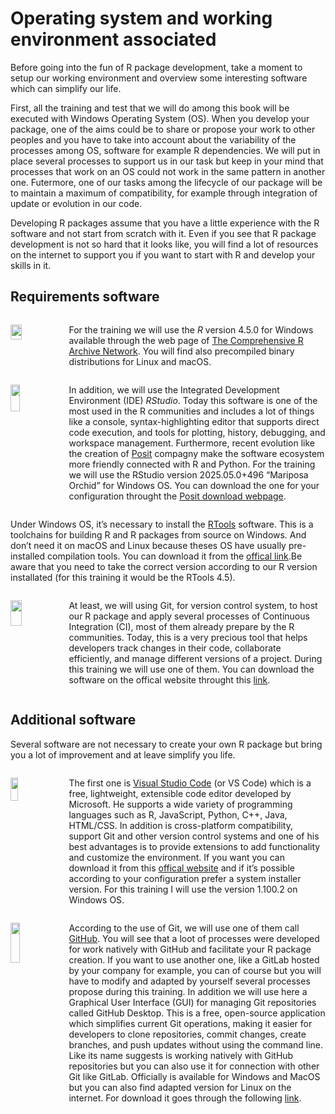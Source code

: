 # Operating system and working environment associated

Before going into the fun of R package development, take a moment to setup our working environment and overview some interesting software which can simplify our life.

First, all the training and test that we will do among this book will be executed with Windows Operating System (OS). When you develop your package, one of the aims could be to share or propose your work to other peoples and you have to take into account about the variability of the processes among OS, software for example R dependencies. We will put in place several processes to support us in our task but keep in your mind that processes that work on an OS could not work in the same pattern in another one. Futermore, one of our tasks among the lifecycle of our package will be to maintain a maximum of compatibility, for example through integration of update or evolution in our code.

Developing R packages assume that you have a little experience with the R software and not start from scratch with it. Even if you see that R package development is not so hard that it looks like, you will find a lot of resources on the internet to support you if you want to start with R and develop your skills in it.

## Requirements software

::: columns
::: {.column width="15%"}
![](../images/r_logo.png){width="50%" fig-align=center}
:::
::: {.column width="85%"}
For the training we will use the *R* version 4.5.0 for Windows available through the web page of [The Comprehensive R Archive Network](https://cran.r-project.org/){.external target="_blank"}. You will find also precompiled binary distributions for Linux and macOS.
:::
:::

::: columns
::: {.column width="15%"}
![](../images/rstudio_logo.png){width="45%" fig-align=center}
:::
::: {.column width="85%"}
In addition, we will use the Integrated Development Environment (IDE) *RStudio*. Today this software is one of the most used in the R communities and includes a lot of things like a console, syntax-highlighting editor that supports direct code execution, and tools for plotting, history, debugging, and workspace management. Furthermore, recent evolution like the creation of [Posit](https://posit.co/){.external target="_blank"} compagny make the software ecosystem more friendly connected with R and Python. For the training we will use the RStudio version 2025.05.0+496 "Mariposa Orchid" for Windows OS. You can download the one for your configuration throught the [Posit download webpage](https://posit.co/downloads/){.external target="_blank"}.
:::
:::

Under Windows OS, it's necessary to install the [RTools](https://cran.rstudio.com/bin/windows/Rtools/rtools44/rtools.html){.external target="_blank"} software. This is a toolchains for building R and R packages from source on Windows. And don't need it on macOS and Linux because theses OS have usually pre-installed compilation tools. You can download it from the [offical link](https://cran.r-project.org/bin/windows/Rtools/){.external target="_blank"}.Be aware that you need to take the correct version according to our R version installated (for this training it would be the RTools 4.5).

::: columns
::: {.column width="15%"}
![](../images/git_logo.png){width="50%" fig-align=center}
:::
::: {.column width="85%"}
At least, we will using Git, for version control system, to host our R package and apply several processes of Continuous Integration (CI), most of them already prepare by the R communities. Today, this is a very precious tool that helps developers track changes in their code, collaborate efficiently, and manage different versions of a project. During this training we will use one of them. You can download the software on the offical website throught this [link](https://git-scm.com/){.external target="_blank"}.
:::
:::

## Additional software

Several software are not necessary to create your own R package but bring you a lot of improvement and at leave simplify you life.

::: columns
::: {.column width="15%"}
![](../images/vscode_logo.png){width="40%" fig-align=center}
:::
::: {.column width="85%"}
The first one is [Visual Studio Code](https://code.visualstudio.com/){.external target="_blank"} (or VS Code) which is a free, lightweight, extensible code editor developed by Microsoft. He supports a wide variety of programming languages such as R, JavaScript, Python, C++, Java, HTML/CSS. In addition is cross-platform compatibility, support Git and other version control systems and one of his best advantages is to provide extensions to add functionality and customize the environment. If you want you can download it from this [offical website](https://code.visualstudio.com/Download){.external target="_blank"} and if it's possible according to your configuration prefer a system installer version. For this training I will use the version 1.100.2 on Windows OS.
:::
:::

::: columns
::: {.column width="15%"}
![](../images/github_desktop_logo.png){width="45%" fig-align=center}
:::
::: {.column width="85%"}
According to the use of Git, we will use one of them call [GitHub](https://github.com/){.external target="_blank"}. You will see that a loot of processes were developed for work natively with GitHub and facilitate your R package creation. If you want to use another one, like a GitLab hosted by your company for example, you can of course but you will have to modify and adapted by yourself several processes propose during this training. In addition we will use here a Graphical User Interface (GUI) for managing Git repositories called GitHub Desktop. This is a free, open-source application which simplifies current Git operations, making it easier for developers to clone repositories, commit changes, create branches, and push updates without using the command line. Like its name suggests is working natively with GitHub repositories but you can also use it for connection with other Git like GitLab. Officially is available for Windows and MacOS but you can also find adapted version for Linux on the internet. For download it goes through the following [link](https://desktop.github.com/download/){.external target="_blank"}.
:::
:::

